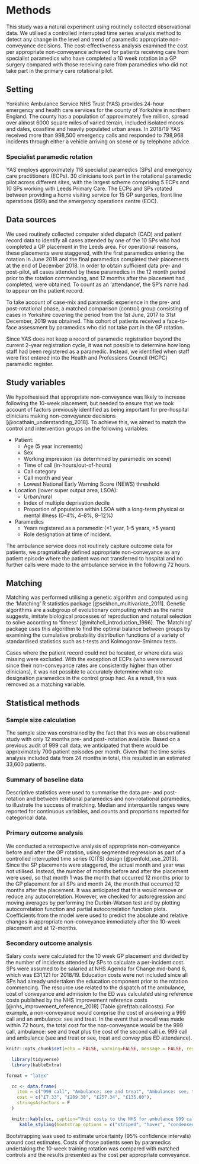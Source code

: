 # Methods {-}

This study was a natural experiment using routinely collected observational data. We utilised a controlled interrupted time series analysis method to detect any change in the level and trend of paramedic appropriate non-conveyance decisions. The cost-effectiveness analysis examined the cost per appropriate non-conveyance achieved for patients receiving care from specialist paramedics who have completed a 10 week rotation in a GP surgery compared with those receiving care from paramedics who did not take part in the primary care rotational pilot.

## Setting {-}

Yorkshire Ambulance Service NHS Trust (YAS) provides 24-hour emergency and health care services for the county of Yorkshire in northern England. The county has a population of approximately five million, spread over almost 6000 square miles of varied terrain, included isolated moors and dales, coastline and heavily populated urban areas. In 2018/19 YAS received more than 998,500 emergency calls and responded to 798,968 incidents through either a vehicle arriving on scene or by telephone advice.

### Specialist paramedic rotation {-}

YAS employs approximately 118 specialist paramedics (SPs) and emergency care practitioners (ECPs). 30 clinicians took part in the rotational paramedic pilot across different sites, with the largest scheme comprising 5 ECPs and 10 SPs working with Leeds Primary Care. The ECPs and SPs rotated between providing a home visiting service for 15 GP surgeries, front line operations (999) and the emergency operations centre (EOC).


## Data sources {-}

We used routinely collected computer aided dispatch (CAD) and patient record data to identify all cases attended by one of the 10 SPs who had completed a GP placement in the Leeds area. For operational reasons, these placements were staggered, with the first paramedics entering the rotation in June 2018 and the final paramedics completed their placements at the end of December 2018. In order to obtain sufficient data pre- and post-pilot, all cases attended by these paramedics in the 12 month period prior to the rotation commencing, and 12 months after the placement had completed, were obtained. To count as an 'attendance', the SP's name had to appear on the patient record.

To take account of case-mix and paramedic experience in the pre- and post-rotational phase, a matched comparison (control) group consisting of cases in Yorkshire covering the period from the 1st June, 2017 to 31st December, 2019 was obtained. This cohort of patients received a face-to-face assessment by paramedics who did not take part in the GP rotation.

Since YAS does not keep a record of paramedic registration beyond the current 2-year registration cycle, it was not possible to determine how long staff had been registered as a paramedic. Instead, we identified when staff were first entered into the Health and Professions Council (HCPC) paramedic register.

## Study variables {-}
We hypothesised that appropriate non-conveyance was likely to increase following the 10-week placement, but needed to ensure that we took account of factors previously identified as being important for pre-hospital clinicians making non-conveyance decisions [@ocathain_understanding_2018]. To achieve this, we aimed to match the control and intervention groups on the following variables:

+ Patient:
    + Age (5 year increments)
    + Sex
    + Working impression (as determined by paramedic on scene)
    + Time of call (in-hours/out-of-hours)
    + Call category
    + Call month and year
    + Lowest National Early Warning Score (NEWS) threshold
+ Location (lower super output area, LSOA):
    + Urban/rural
    + Index of multiple deprivation decile
    + Proportion of population within LSOA with a long-term physical or mental illness (0--4%, 4--8%, 8--12%)
+ Paramedics
    + Years registered as a paramedic (<1 year, 1–5 years, >5 years)
    + Role designation at time of incident.
    
The ambulance service does not routinely capture outcome data for patients, we pragmatically defined appropriate non-conveyance as any patient episode where the patient was not transferred to hospital and no further calls were made to the ambulance service in the following 72 hours.

## Matching {-}

Matching was performed utilising a genetic algorithm and computed using the 'Matching' R statistics package [@sekhon_multivariate_2011]. Genetic algorithms are a subgroup of evolutionary computing which as the name suggests, imitate biological processes of reproduction and natural selection to solve according to 'fitness' [@mitchell_introduction_1996]. The 'Matching' package uses this algorithm to find the optimal balance between groups by examining the cumulative probability distribution functions of a variety of standardised statistics such as t-tests and Kolmogorov-Smirnov tests.

Cases where the patient record could not be located, or where data was missing were excluded. With the exception of ECPs (who were removed since their non-conveyance rates are consistently higher than other clinicians), it was not possible to accurately determine what role designation paramedics in the control group had. As a result, this was removed as a matching variable.


## Statistical methods {-}


### Sample size calculation {-}
The sample size was constrained by the fact that this was an observational study with only 12 months pre- and post- rotation available. Based on a previous audit of 999 call data, we anticipated that there would be approximately 700 patient episodes per month. Given that the time series analysis included data from 24 months in total, this resulted in an estimated 33,600 patients.

### Summary of baseline data {-}
Descriptive statistics were used to summarise the data pre- and post-rotation and between rotational paramedics and non-rotational paramedics, to illustrate the success of matching. Median and interquartile ranges were reported for continuous variables, and counts and proportions reported for categorical data.

### Primary outcome analysis {-}

We conducted a retrospective analysis of appropriate non-conveyance before and after the GP rotation, using segmented regression as part of a controlled interrupted time series (CITS) design [@penfold_use_2013]. Since the SP placements were staggered, the actual month and year was not utilised. Instead, the number of months before and after the placement were used, so that month 1 was the month that occurred 12 months prior to the GP placement for all SPs and month 24, the month that occurred 12 months after the placement. It was anticipated that this would remove or reduce any autocorrelation. However, we checked for autoregression and moving averages by performing the Durbin-Watson test and by plotting autocorrelation function and partial autocorrelation function plots. Coefficients from the model were used to predict the absolute and relative changes in appropriate non-conveyance immediately after the 10-week placement and at 12-months.

### Secondary outcome analysis {-}

Salary costs were calculated for the 10 week GP placement and divided by the number of incidents attended by SPs to calculate a per-incident cost. SPs were assumed to be salaried at NHS Agenda for Change mid-band 6, which was £31,121 for 2018/19. Education costs were not included since all SPs had already undertaken the education component prior to the rotation commencing. The resource use related to the dispatch of the ambulance, cost of conveyance and admission to the ED was calculated using reference costs published by the NHS Improvement reference costs [@nhs_improvement_reference_2018] (Table \@ref(tab:callcosts). For example, a non-conveyance would comprise the cost of answering a 999 call and an ambulance: see and treat. In the event that a recall was made within 72 hours, the total cost for the non-conveyance would be the 999 call, ambulance: see and treat plus the cost of the second call i.e. 999 call and ambulance (see and treat or see, treat and convey plus ED attendance). 

```r
knitr::opts_chunk$set(echo = FALSE, warning=FALSE, message = FALSE, results = TRUE, cache = T, fig.align = "center", out.width = "90%")
```

```r

  library(tidyverse)
  library(kableExtra)

format = "latex"

  cc <- data.frame(
    item = c("999 call", "Ambulance: see and treat", "Ambulance: see, treat and convey", "ED attendance"),
    cost = c("£7.33", "£209.38", "£257.34", "£135.00"),
    stringsAsFactors = F
  )

  knitr::kable(cc, caption="Unit costs to the NHS for ambulance 999 calls", booktabs = T, longtable = T, format = format) %>%
     kable_styling(bootstrap_options = c("striped", "hover", "condensed", "responsive"), latex_options = c("repeat_header", "striped", "hold_position"))

```


Bootstrapping was used to estimate uncertainty (95% confidence intervals) around cost estimates. Costs of those patients seen by paramedics undertaking the 10-week training rotation was compared with matched controls and the results presented as the cost per appropriate conveyance.

